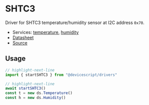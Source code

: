 # SHTC3

Driver for SHTC3 temperature/humidity sensor at I2C address `0x70`.

-   Services: [temperature](/api/clients/temperature/), [humidity](/api/clients/humidity/)
-   [Datasheet](https://sensirion.com/products/catalog/SHTC3/)
-   [Source](https://github.com/microsoft/devicescript/blob/main/packages/drivers/src/shtc3.ts)

## Usage

```ts
// highlight-next-line
import { startSHTC3 } from "@devicescript/drivers"

// highlight-next-line
await startSHTC3()
const t = new ds.Temperature()
const h = new ds.Humidity()
```
